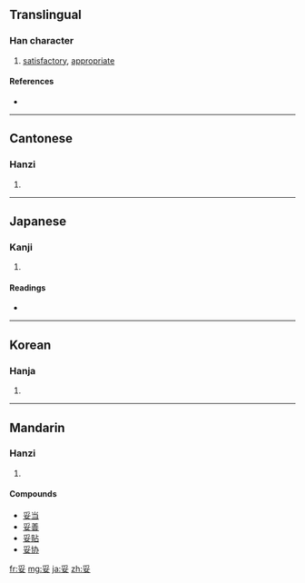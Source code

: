 ==Translingual==

===Han character===
{{Han char|rn=38|rad=女|as=04|sn=7|four=2040<sub>4</sub>|canj=月女 (BV)|ids=⿱[[爫]][[女]]}}

# [[satisfactory]], [[appropriate]]

====References====
* {{Han ref|kx=0257.060|dkj=06107|dj=0521.180|hdz=21032.020|uh=59A5|ud=22949|bh=A7B4|bd=42932}}

----

==Cantonese==

===Hanzi===
{{yue-hanzi|jyut=|y=to5}}

# {{defn|Cantonese|sort=女04}}

----

==Japanese==

===Kanji===
{{ja-kanji|grade=c|rs=女04}}

# {{defn|Japanese|sort=女04}}

====Readings====
* {{ja-readings|on=[[だ]] (da), [[た]] (ta)|kun=[[おだやか]] (odayaka)}}

----

==Korean==

===Hanja===
{{ko-hanja|hangeul=타|rv=ta|mr=t'a}}

# {{defn|Korean|sort=女04}}

----

==Mandarin==

===Hanzi===
{{cmn-hanzi|pin=[[tuǒ]] ([[tuo3]])|wg=t'o<sup>3</sup>}}

# {{defn|Mandarin|sort=女04}}

====Compounds====
* [[妥当]]
* [[妥善]]
* [[妥贴]]
* [[妥协]]

[[fr:妥]]
[[mg:妥]]
[[ja:妥]]
[[zh:妥]]